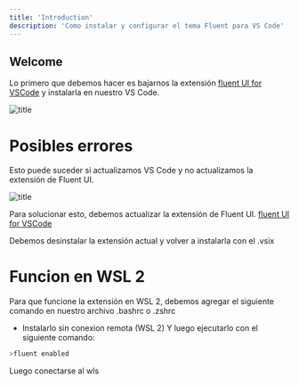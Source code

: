 ```yaml
---
title: 'Introduction'
description: 'Como instalar y configurar el tema Fluent para VS Code'
---
```



## Welcome

Lo primero que debemos hacer es bajarnos la extensión [fluent UI for VSCode](https://marketplace.visualstudio.com/items?itemName=leandro-rodrigues.fluent-ui-vscode&ssr=false#overview) y instalarla en nuestro VS Code.



![title](../images/vscode-sample-wp-content.png)


# Posibles errores

Esto puede suceder si actualizamos VS Code y no actualizamos la extensión de Fluent UI.

![title](../images/need-help-fluent-ui-command-error-after-vs-code-update-v0-8wxfk99geosd1.webp)


Para solucionar esto, debemos actualizar la extensión de Fluent UI.
[fluent UI for VSCode](https://github.com/Night-Star04/vscode-fluent-ui/releases/tag/v4.3.0)

<Note>
  Debemos desinstalar la extensión actual y volver a instalarla con el .vsix
</Note>


# Funcion en WSL 2

Para que funcione la extensión en WSL 2, debemos agregar el siguiente comando en nuestro archivo .bashrc o .zshrc
 - Instalarlo sin conexion remota (WSL 2)
 Y luego ejecutarlo con el siguiente comando:

```bash
>fluent enabled
```

Luego conectarse al wls
